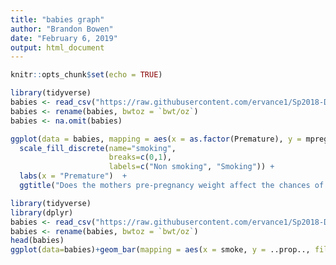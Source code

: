 ---
title: "babies graph"
author: "Brandon Bowen"
date: "February 6, 2019"
output: html_document
---

```{r setup, include=FALSE}
knitr::opts_chunk$set(echo = TRUE)
```

```{r}
library(tidyverse)
babies <- read_csv("https://raw.githubusercontent.com/ervance1/Sp2018-Data-Science-repo/master/babies2a.dat")
babies <- rename(babies, bwtoz = `bwt/oz`)
babies <- na.omit(babies)
```

```{r}
ggplot(data = babies, mapping = aes(x = as.factor(Premature), y = mpregwt, fill=as.factor(smoke))) + geom_boxplot() +
  scale_fill_discrete(name="smoking",
                      breaks=c(0,1),
                      labels=c("Non smoking", "Smoking")) +
  labs(x = "Premature")  +
  ggtitle("Does the mothers pre-pregnancy weight affect the chances of premature babies?")


```


```{r, echo = FALSE, warning = FALSE}
library(tidyverse)
library(dplyr)
babies <- read_csv("https://raw.githubusercontent.com/ervance1/Sp2018-Data-Science-repo/master/babies2a.dat")
babies <- rename(babies, bwtoz = `bwt/oz`)
head(babies)
ggplot(data=babies)+geom_bar(mapping = aes(x = smoke, y = ..prop.., fill = med)) + facet_grid(~med)


```


